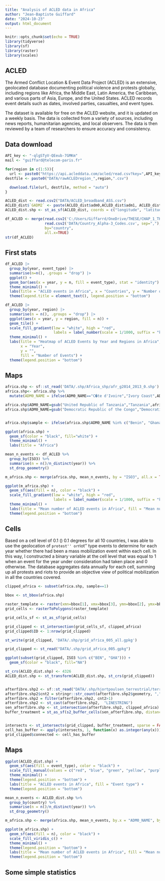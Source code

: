 ```yaml
---
title: "Analysis of ACLED data in Africa"
author: "Jean-Baptiste Guiffard"
date: "2024-10-23"
output: html_document
---
```


```r
knitr::opts_chunk$set(echo = TRUE)
library(tidyverse)
library(sf)
library(raster)
library(scales)
```

## ACLED 

The Armed Conflict Location \& Event Data Project (ACLED) is an extensive, geolocated database documenting political violence and protests globally, including regions like Africa, the Middle East, Latin America, the Caribbean, and various parts of Asia, Europe, and the United States. ACLED records event details such as dates, involved parties, casualties, and event types. 

The dataset is available for free on the ACLED website, and it is updated on a weekly basis. The data is collected from a variety of sources, including news reports, humanitarian agencies, and local observers. The data is then reviewed by a team of researchers to ensure accuracy and consistency.



## Data download

```r
API_key <- "-qlgSTyV-QEeub-7GMKm"
mail <- "guiffard@telecom-paris.fr"

for(region in c(1:5)){
  url <- paste0("https://api.acleddata.com/acled/read.csv?key=",API_key,"&email=",mail,"&region=",region,"&event_date=2021-01-01|2023-02-01&event_date_where=BETWEEN")
destfile <- paste0("DATA/rawACLEDregion_",region,".csv")

  download.file(url, destfile, method = "auto")
}

ACLED_dist <- read.csv2("DATA/ACLED_broadband_ASS.csv")
ACLED_dist$`GADM2` <- paste(ACLED_dist$adm0,ACLED_dist$adm1, ACLED_dist$adm2, sep="_")
ACLED_dist.shp <- st_as_sf(ACLED_dist, coords = c("longitude", "latitude"), remove = FALSE)


```


```r
df_ACLED <- merge(read.csv2('C:/Users/Giffarrd/OneDrive/THESE/CHAP_1_THESIS/MAIN/DATA/ACLED/Africa_1997-2024_Oct18.csv', sep=","), 
                  read.csv2('DATA/Country_Alpha-3_Codes.csv', sep=","), 
                  by="country",
                  all.x=TRUE)
str(df_ACLED)

```



## First stats

```r
df_ACLED |>
  group_by(year, event_type) |>
  summarise(n=n(), .groups = "drop") |>
  ggplot() +
  geom_bar(aes(x = year, y = n, fill = event_type), stat = "identity") +
  theme_minimal() +
  labs(title = "ACLED events in Africa", x = "Countries", y = "Number of events", fill = "Types of Events") +
  theme(legend.title = element_text(), legend.position = "bottom")

```


```r
df_ACLED |>
  group_by(year, region) |>
  summarise(n = n(), .groups = "drop") |>
  ggplot(aes(x = year, y = region, fill = n)) +
  geom_tile() +
  scale_fill_gradient(low = "white", high = "red", 
                      labels = label_number(scale = 1/1000, suffix = "k"))+
  theme_minimal() +
  labs(title = "Heatmap of ACLED Events by Year and Regions in Africa",
       x = "Year",
       y = "",
       fill = "Number of Events") +
  theme(legend.position = "bottom")

```


## Maps


```r
africa.shp <- sf::st_read('DATA/.shp/Africa_shp/afr_g2014_2013_0.shp')
africa.shp<- africa.shp %>%
  mutate(ADM0_NAME = ifelse(ADM0_NAME=="C�te d'Ivoire","Ivory Coast",ADM0_NAME))

africa.shp$ADM0_NAME=gsub("United Republic of Tanzania","Tanzania",africa.shp$ADM0_NAME)
africa.shp$ADM0_NAME=gsub("Democratic Republic of the Congo","Democratic Republic of Congo",africa.shp$ADM0_NAME)


africa.shp$sample <- ifelse(africa.shp$ADM0_NAME %in% c("Benin", "Ghana","Kenya","Madagascar","Mozambique", "Namibia",  "Nigeria",  "Senegal", "South Africa", "Tanzania" ), 1, 0)

```


```r
ggplot(africa.shp) +
  geom_sf(color = "black", fill="white") +
  theme_minimal() +
  labs(title = "Africa")
```



```r


mean_n_events <- df_ACLED %>%
  group_by(ISO3) %>%
  summarise(n = n()/n_distinct(year)) %>%
  st_drop_geometry()

m_africa.shp <- merge(africa.shp, mean_n_events, by = "ISO3", all.x = TRUE)

ggplot(m_africa.shp) +
  geom_sf(aes(fill = n), color = "black") +
  scale_fill_gradient(low = "white", high = "red", 
                      labels = label_number(scale = 1/1000, suffix = "k"), na.value = "grey50")+
  theme_minimal() +
  labs(title = "Mean number of ACLED events in Africa", fill = "Mean number of events") +
  theme(legend.position = "bottom")

```




## Cells

Based on a cell level of 0.1 \(\times\) 0.1 degrees for all 10 countries, I was able to use the geolocation of ``protest'' or ``riot'' type events to determine for each year whether there had been a mass mobilization event within each cell. In this way, I constructed a binary variable at the cell level that was equal to 1 when an event for the year under consideration had taken place and 0 otherwise. The database aggregates data annually for each cell, summing up all protests and riots to provide an objective view of political mobilization in all the countries covered.


```r
clipped_africa <- subset(africa.shp, sample==1)

bbox <- st_bbox(africa.shp)

raster_template <- raster(xmn=bbox[1], xmx=bbox[3], ymn=bbox[2], ymx=bbox[4], resolution=0.05)
grid_cells <- rasterToPolygons(raster_template)

grid_cells_sf <- st_as_sf(grid_cells)

grid_clipped <- st_intersection(grid_cells_sf, clipped_africa)
grid_clipped$ID <- 1:nrow(grid_clipped)

st_write(grid_clipped, 'DATA/.shp/grid_africa_005_all.gpkg')
```



```r
grid_clipped <- st_read("DATA/.shp/grid_africa_005.gpkg")

```


```r
ggplot(subset(grid_clipped, ISO3 %in% c("BEN", "GHA"))) +
  geom_sf(color = "black", fill="NA")
```



```r
st_crs(ACLED_dist.shp) <- 4326
ACLED_dist.shp <- st_transform(ACLED_dist.shp, st_crs(grid_clipped))


afterfibre.shp2 <- sf::st_read("DATA/.shp/hjortpoulsen_terrestrial/terrestrial.shp")
afterfibre.shp2$cnt2 = stringr::str_count(afterfibre.shp2$geometry, ",")
afterfibre.shp2 = filter(afterfibre.shp2, cnt2>1)
afterfibre.shp2 <- st_cast(afterfibre.shp2,  "LINESTRING")
sen_afterfibre.shp <- st_intersection(afterfibre.shp2, clipped_africa)
buffer_treatment = st_as_sf(s2_buffer_cells(sen_afterfibre.shp, distance = 1400, max_cells = 20000))


intersects <- st_intersects(grid_clipped, buffer_treatment, sparse = FALSE)
cell_has_buffer <- apply(intersects, 1, function(x) as.integer(any(x)))
grid_clipped$connected <- cell_has_buffer

```



## Maps



```r

ggplot(ACLED_dist.shp) +
  geom_sf(aes(fill = event_type), color = "black") +
  scale_fill_manual(values = c("red", "blue", "green", "yellow", "purple", "orange", "black", "grey")) +
  theme_minimal() +
  theme(legend.position = "bottom") +
  labs(title = "ACLED events in Africa", fill = "Event type") +
  theme(legend.position = "bottom")

mean_n_events <- ACLED_dist.shp %>%
  group_by(country) %>%
  summarise(n = n()/n_distinct(year)) %>%
  st_drop_geometry()

m_africa.shp <- merge(africa.shp, mean_n_events, by.x = "ADM0_NAME", by.y = "country", all.x = TRUE)

ggplot(m_africa.shp) +
  geom_sf(aes(fill = n), color = "black") +
  scale_fill_viridis_c() +
  theme_minimal() +
  theme(legend.position = "bottom") +
  labs(title = "Mean number of ACLED events in Africa", fill = "Mean number of events") +
  theme(legend.position = "bottom")


```


## Some simple statistics



